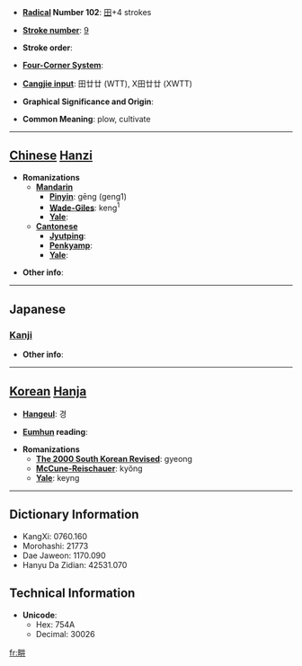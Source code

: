 * '''[[Wiktionary:Chinese radical index| Radical]] Number 102''': [[Wiktionary:Chinese radical index 田|田]]+4 strokes

* '''[[Wiktionary:Chinese total strokes index|Stroke number]]''': [[Wiktionary:Chinese total strokes index 9|9]]

* '''Stroke order''': 

* '''[[Wiktionary:Chinese four corner index|Four-Corner System]]''': 

* '''[[Wiktionary:Chinese Cangjie index|Cangjie input]]''': 田廿廿 (WTT), X田廿廿 (XWTT)

* '''Graphical Significance and Origin''': 

* '''Common Meaning''': plow, cultivate

----

== [[Chinese]] [[Hanzi]] ==

* '''Romanizations'''
** '''[[Mandarin]]'''
*** '''[[Pinyin]]''': gēng (geng1)
*** '''[[Wade-Giles]]''': keng<sup>1</sup>
*** '''[[Yale]]''': 
** '''[[Cantonese]]'''
*** '''[[Jyutping]]''':
*** '''[[Penkyamp]]''': 
*** '''[[Yale]]''': 

* '''Other info''': 

----

==Japanese==
===[[Kanji]]===
{{kanji|on readings=[[こう]] (kō)
|kun readings=[[たがやす]] (tagayasu)
}}

* '''Other info''':  

----

== [[Korean]] [[Hanja]] ==

* '''[[Hangeul]]''': 경

* '''[[Eumhun]] reading''': 

* '''Romanizations'''
** '''[[The 2000 South Korean Revised Romanization|The 2000 South Korean Revised]]''': gyeong
** '''[[McCune-Reischauer]]''': kyŏng
** '''[[Yale]]''': keyng

----

== Dictionary Information ==

* KangXi: 0760.160
* Morohashi: 21773
* Dae Jaweon: 1170.090
* Hanyu Da Zidian: 42531.070

== Technical Information ==

* '''Unicode''':
** Hex: 754A
** Decimal: 30026

[[fr:畊]]